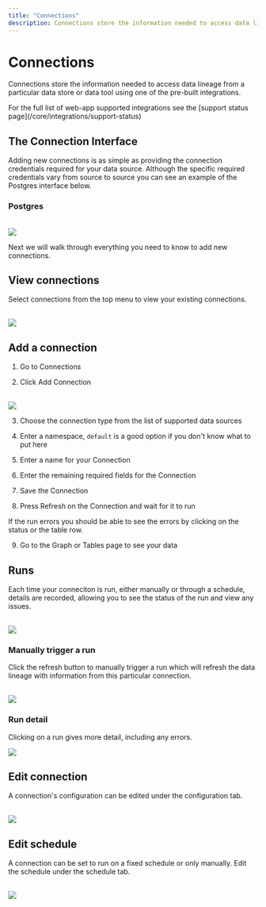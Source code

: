 ```yaml
---
title: "Connections"
description: Connections store the information needed to access data lineage from a particular data store or data tool
---
```



# Connections

Connections store the information needed to access data lineage from a particular data store or data tool using one of the pre-built integrations.

<Callout type="info" emoji="ℹ️">
  For the full list of web-app supported integrations see the [support status
  page](/core/integrations/support-status)
</Callout>

## The Connection Interface

Adding new connections is as simple as providing the connection credentials required for your data source.
Although the specific required credentials vary from source to source you can see an example of the Postgres interface below.

### Postgres

<br />

<Image src="/images/docs/core/webapp/postgres.png" height={600} width={1200} />

Next we will walk through everything you need to know to add new connections.

## View connections

Select connections from the top menu to view your existing connections.

<br />
<Image
  src="/images/docs/core/webapp/connections.png"
  height={600}
  width={1200}
/>

## Add a connection

1. Go to Connections

2. Click Add Connection

<br />
<Image
  src="/images/docs/core/webapp/add-connection.png"
  height={200}
  width={200}
/>

3. Choose the connection type from the list of supported data sources

4. Enter a namespace, `default` is a good option if you don't know what to put here

5. Enter a name for your Connection

6. Enter the remaining required fields for the Connection

7. Save the Connection

8. Press Refresh on the Connection and wait for it to run

<Callout type="info" emoji="ℹ️">
  If the run errors you should be able to see the errors by clicking on the
  status or the table row.
</Callout>

9. Go to the Graph or Tables page to see your data

## Runs

Each time your conneciton is run, either manually or through a schedule, details are recorded, allowing you to see the status of the run and view any issues.

<br />
<Image src="/images/docs/core/webapp/runs.png" height={600} width={1200} />

### Manually trigger a run

Click the refresh button to manually trigger a run which will refresh the data lineage with information from this particular connection.

<br />
<Image src="/images/docs/core/webapp/refresh.png" height={100} width={100} />

### Run detail

Clicking on a run gives more detail, including any errors.

<Image src="/images/docs/core/webapp/run.png" height={600} width={1200} />

## Edit connection

A connection's configuration can be edited under the configuration tab.

<br />
<Image
  src="/images/docs/core/webapp/configuration.png"
  height={600}
  width={1200}
/>

## Edit schedule

A connection can be set to run on a fixed schedule or only manually. Edit the schedule under the schedule tab.

<br />
<Image src="/images/docs/core/webapp/schedule.png" height={600} width={1200} />
